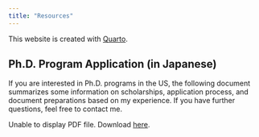 ```yaml
---
title: "Resources"
---
```


<!-- ## Unofficial Rice University Beamer Template -->

This website is created with [Quarto](https://quarto.org/). 


## Ph.D. Program Application (in Japanese)

<html>
  <body>
  <p>If you are interested in Ph.D. programs in the US, the following document summarizes some information on scholarships, application process, and document preparations based on my experience. If you have further questions, feel free to contact me. </p>
    <object data="RyugakuTips.pdf" type="application/pdf" width="85%" height="650px">
      <p>Unable to display PDF file. Download <a href="RyugakuTips.pdf">here</a>.</p>
    </object>
  </body>
</html>

